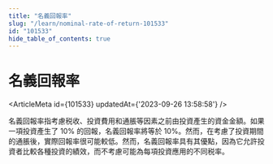 ```yaml
---
title: "名義回報率"
slug: "/learn/nominal-rate-of-return-101533"
id: "101533"
hide_table_of_contents: true
---
```



# 名義回報率

<ArticleMeta id={101533} updatedAt={'2023-09-26 13:58:58'} />
<div className='border-solid border-b border-t-0 my-4 border-[var(--ifm-color-gray-300)]' />

名義回報率指考慮税收、投資費用和通脹等因素之前由投資產生的資金金額。如果一項投資產生了 10% 的回報，名義回報率將等於 10%。然而，在考慮了投資期間的通脹後，實際回報率很可能較低。然而，名義回報率具有其優點，因為它允許投資者比較各種投資的績效，而不考慮可能為每項投資應用的不同税率。
